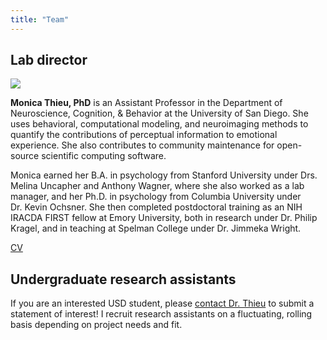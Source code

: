 ```yaml
---
title: "Team"
---
```


## Lab director

:::: {layout="[ 30, 70 ]"}

::: {#first-column-headshot}

![](team-headshots/headshot-mthieu-2025.jpg)

:::

::: {#second-column-bio}

**Monica Thieu, PhD** is an Assistant Professor in the Department of Neuroscience, Cognition, & Behavior at the University of San Diego. She uses behavioral, computational modeling, and neuroimaging methods to quantify the contributions of perceptual information to emotional experience. She also contributes to community maintenance for open-source scientific computing software.

Monica earned her B.A. in psychology from Stanford University under Drs. Melina Uncapher and Anthony Wagner, where she also worked as a lab manager, and her Ph.D. in psychology from Columbia University under Dr. Kevin Ochsner. She then completed postdoctoral training as an NIH IRACDA FIRST fellow at Emory University, both in research under Dr. Philip Kragel, and in teaching at Spelman College under Dr. Jimmeka Wright.

[CV](https://www.monicathieu.com/cv.html)

:::

::::

## Undergraduate research assistants

If you are an interested USD student, please [contact Dr. Thieu](contact.qmd) to submit a statement of interest! I recruit research assistants on a fluctuating, rolling basis depending on project needs and fit.
